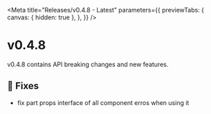 
<Meta
  title="Releases/v0.4.8 - Latest"
  parameters={{
    previewTabs: {
      canvas: { hidden: true },
    },
  }}
/>

# v0.4.8

v0.4.8 contains API breaking changes and new features.

## 🐛 Fixes

- fix part props interface of all component erros when using it
